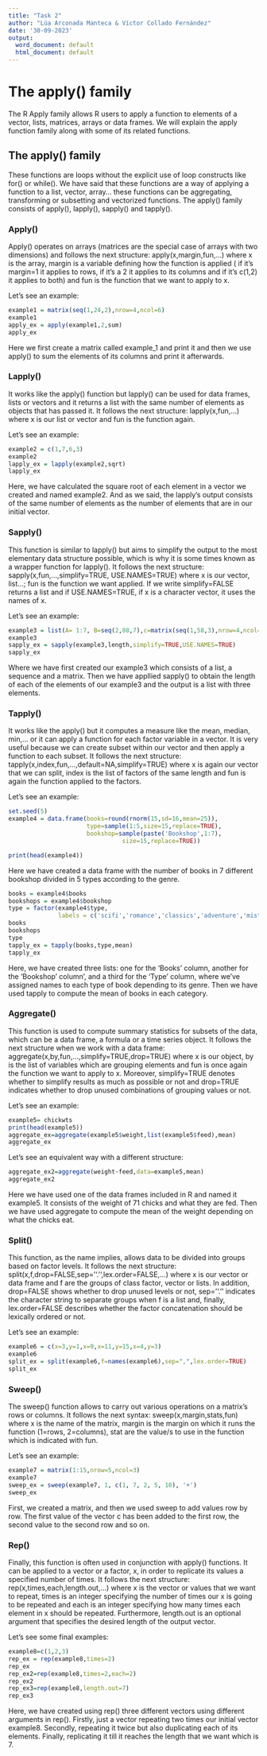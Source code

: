 ```yaml
---
title: "Task 2"
author: "Lúa Arconada Manteca & Víctor Collado Fernández"
date: '30-09-2023'
output:
  word_document: default
  html_document: default
---
```


# The apply() family

The R Apply family allows R users to apply a function to elements of a vector, lists, matrices, arrays or data frames. We will explain the apply function family along with some of its related functions.

## The apply() family

These functions are loops without the explicit use of loop constructs like for() or while(). We have said that these functions are a way of applying a function to a list, vector, array... these functions can be aggregating, transforming or subsetting and vectorized functions. The apply() family consists of apply(), lapply(), sapply() and tapply().

### Apply()

Apply() operates on arrays (matrices are the special case of arrays with two dimensions) and follows the next structure: apply(x,margin,fun,...) where x is the array, margin is a variable defining how the function is applied ( if it's margin=1 it applies to rows, if it's a 2 it applies to its columns and if it's c(1,2) it applies to both) and fun is the function that we want to apply to x.

Let's see an example:

```r
example1 = matrix(seq(1,24,2),nrow=4,ncol=6)
example1
apply_ex = apply(example1,2,sum)
apply_ex

```

Here we first create a matrix called example_1 and print it and then we use apply() to sum the elements of its columns and print it afterwards.

### Lapply()

It works like the apply() function but lapply() can be used for data frames, lists or vectors and it returns a list with the same number of elements as objects that has passed it. It follows the next structure: lapply(x,fun,...) where x is our list or vector and fun is the function again.

Let's see an example:

```r
example2 = c(1,7,6,3)
example2
lapply_ex = lapply(example2,sqrt)
lapply_ex

```

Here, we have calculated the square root of each element in a vector we created and named example2. And as we said, the lapply's output consists of the same number of elements as the number of elements that are in our initial vector.

### Sapply()

This function is similar to lapply() but aims to simplify the output to the most elementary data structure possible, which is why it is some times known as a wrapper function for lapply(). It follows the next structure: sapply(x,fun,...,simplify=TRUE, USE.NAMES=TRUE) where x is our vector, list...; fun is the function we want applied. If we write simplify=FALSE returns a list and if USE.NAMES=TRUE, if x is a character vector, it uses the names of x.

Let's see an example:

```r
example3 = list(A= 1:7, B=seq(2,88,7),c=matrix(seq(1,58,3),nrow=4,ncol=5))
example3
sapply_ex = sapply(example3,length,simplify=TRUE,USE.NAMES=TRUE)
sapply_ex
```

Where we have first created our example3 which consists of a list, a sequence and a matrix. Then we have appllied sapply() to obtain the length of each of the elements of our example3 and the output is a list with three elements.

### Tapply()

It works like the apply() but it computes a measure like the mean, median, min,... or it can apply a function for each factor variable in a vector. It is very useful because we can create subset within our vector and then apply a function to each subset. It follows the next structure: tapply(x,index,fun,...,default=NA,simplify=TRUE) where x is again our vector that we can split, index is the list of factors of the same length and fun is again the function applied to the factors.

Let's see an example:

```r
set.seed(5)
example4 = data.frame(books=round(rnorm(15,sd=16,mean=25)),
                      type=sample(1:5,size=15,replace=TRUE),
                      bookshop=sample(paste('Bookshop',1:7),
                                size=15,replace=TRUE))

print(head(example4))
```

Here we have created a data frame with the number of books in 7 different bookshop divided in 5 types according to the genre.

```r
books = example4$books
bookshops = example4$bookshop
type = factor(example4$type,
              labels = c('scifi','romance','classics','adventure','mistery'))
books
bookshops
type
tapply_ex = tapply(books,type,mean)
tapply_ex
```

Here, we have created three lists: one for the 'Books' column, another for the 'Bookshop' column', and a third for the 'Type' column, where we've assigned names to each type of book depending to its genre. Then we have used tapply to compute the mean of books in each category.

### Aggregate()

This function is used to compute summary statistics for subsets of the data, which can be a data frame, a formula or a time series object. It follows the next structure when we work with a data frame: aggregate(x,by,fun,...,simplify=TRUE,drop=TRUE) where x is our object, by is the list of variables which are grouping elements and fun is once again the function we want to apply to x. Moreover, simplify=TRUE denotes whether to simplify results as much as possible or not and drop=TRUE indicates whether to drop unused combinations of grouping values or not.

Let's see an example:

```r
example5= chickwts
print(head(example5))
aggregate_ex=aggregate(example5$weight,list(example5$feed),mean)
aggregate_ex
```

Let's see an equivalent way with a different structure:

```r
aggregate_ex2=aggregate(weight~feed,data=example5,mean)
aggregate_ex2
```

Here we have used one of the data frames included in R and named it example5. It consists of the weight of 71 chicks and what they are fed. Then we have used aggregate to compute the mean of the weight depending on what the chicks eat.

### Split()

This function, as the name implies, allows data to be divided into groups based on factor levels. It follows the next structure: split(x,f,drop=FALSE,sep=''.'',lex.order=FALSE,...) where x is our vector or data frame and f are the groups of class factor, vector or lists. In addition, drop=FALSE shows whether to drop unused levels or not, sep=''.'' indicates the character string to separate groups when f is a list and, finally, lex.order=FALSE describes whether the factor concatenation should be lexically ordered or not.

Let's see an example:

```r
example6 = c(x=3,y=1,x=9,x=11,y=15,x=4,y=3)
example6
split_ex = split(example6,f=names(example6),sep=",",lex.order=TRUE)
split_ex
```

### Sweep()

The sweep() function allows to carry out various operations on a matrix's rows or columns. It follows the next syntax: sweep(x,margin,stats,fun) where x is the name of the matrix, margin is the margin on which it runs the function (1=rows, 2=columns), stat are the value/s to use in the function which is indicated with fun.

Let's see an example:

```r
example7 = matrix(1:15,nrow=5,ncol=3)
example7
sweep_ex = sweep(example7, 1, c(1, 7, 2, 5, 10), '+')
sweep_ex
```

First, we created a matrix, and then we used sweep to add values row by row. The first value of the vector c has been added to the first row, the second value to the second row and so on.

### Rep()

Finally, this function is often used in conjunction with apply() functions. It can be applied to a vector or a factor, x, in order to replicate its values a specified number of times. It follows the next structure: rep(x,times,each,length.out,...) where x is the vector or values that we want to repeat, times is an integer specifying the number of times our x is going to be repeated and each is an integer specifying how many times each element in x should be repeated. Furthermore, length.out is an optional argument that specifies the desired length of the output vector.

Let's see some final examples:

```r
example8=c(1,2,3)
rep_ex = rep(example8,times=2)
rep_ex
rep_ex2=rep(example8,times=2,each=2)
rep_ex2
rep_ex3=rep(example8,length.out=7)
rep_ex3
```

Here, we have created using rep() three different vectors using different arguments in rep(). Firstly, just a vector repeating two times our initial vector example8. Secondly, repeating it twice but also duplicating each of its elements. Finally, replicating it till it reaches the length that we want which is 7.
